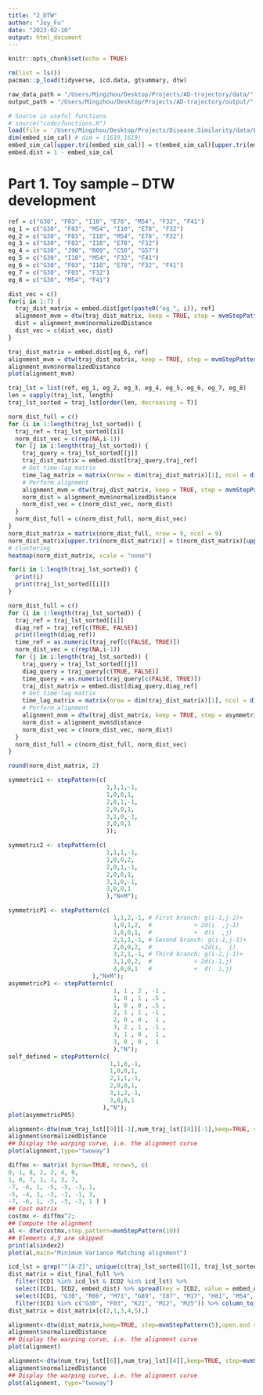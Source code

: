 ```yaml
---
title: "2_DTW"
author: "Joy_Fu"
date: "2023-02-10"
output: html_document
---
```


```r
knitr::opts_chunk$set(echo = TRUE)
```

```r
rm(list = ls())
pacman::p_load(tidyverse, icd.data, gtsummary, dtw)

raw_data_path = "/Users/Mingzhou/Desktop/Projects/AD-trajectory/data/"
output_path = "/Users/Mingzhou/Desktop/Projects/AD-trajectory/output/"

# Source in useful functions
# source("code/functions.R")
load(file = '/Users/Mingzhou/Desktop/Projects/Disease.Similarity/data/Embedding.Sim/final/embed_sim_cal.rda')
dim(embed_sim_cal) # dim = (1619,1619)
embed_sim_cal[upper.tri(embed_sim_cal)] = t(embed_sim_cal)[upper.tri(embed_sim_cal)]
embed.dist = 1 - embed_sim_cal
```


# Part 1. Toy sample -- DTW development
```r
ref = c("G30", "F03", "I10", "E78", "M54", "F32", "F41")
eg_1 = c("G30", "F03", "M54", "I10", "E78", "F32")
eg_2 = c("G30", "F03", "I10", "M54", "E78", "F32")
eg_3 = c("G30", "F03", "I10", "E78", "F32")
eg_4 = c("G30", "J90", "R09", "C50", "G57")
eg_5 = c("G30", "I10", "M54", "F32", "F41")
eg_6 = c("G30", "F03", "I10", "E78", "F32", "F41")
eg_7 = c("G30", "F03", "F32")
eg_8 = c("G30", "M54", "F41")

dist_vec = c()
for(i in 1:7) {
  traj_dist_matrix = embed.dist[get(paste0("eg_", i)), ref]
  alignment_mvm = dtw(traj_dist_matrix, keep = TRUE, step = mvmStepPattern(20), open.end = T, open.begin = F)
  dist = alignment_mvm$normalizedDistance
  dist_vec = c(dist_vec, dist)
}

traj_dist_matrix = embed.dist[eg_6, ref]
alignment_mvm = dtw(traj_dist_matrix, keep = TRUE, step = mvmStepPattern(20), open.end = T, open.begin = F)
alignment_mvm$normalizedDistance
plot(alignment_mvm)

```

```r
traj_lst = list(ref, eg_1, eg_2, eg_3, eg_4, eg_5, eg_6, eg_7, eg_8)
len = sapply(traj_lst, length)
traj_lst_sorted = traj_lst[order(len, decreasing = T)]

norm_dist_full = c()
for (i in 1:length(traj_lst_sorted)) {
  traj_ref = traj_lst_sorted[[i]]
  norm_dist_vec = c(rep(NA,i-1))
  for (j in i:length(traj_lst_sorted)) {
    traj_query = traj_lst_sorted[[j]]
    traj_dist_matrix = embed.dist[traj_query,traj_ref]
    # Get time-lag matrix
    time_lag_matrix = matrix(nrow = dim(traj_dist_matrix)[1], ncol = dim(traj_dist_matrix)[2])
    # Perform alignment
    alignment_mvm = dtw(traj_dist_matrix, keep = TRUE, step = mvmStepPattern(20), open.end = T, open.begin = F)
    norm_dist = alignment_mvm$normalizedDistance
    norm_dist_vec = c(norm_dist_vec, norm_dist)
  }
  norm_dist_full = c(norm_dist_full, norm_dist_vec)
}
norm_dist_matrix = matrix(norm_dist_full, nrow = 9, ncol = 9)
norm_dist_matrix[upper.tri(norm_dist_matrix)] = t(norm_dist_matrix)[upper.tri(norm_dist_matrix)]
# clustering
heatmap(norm_dist_matrix, scale = "none")

for(i in 1:length(traj_lst_sorted)) {
  print(i)
  print(traj_lst_sorted[[i]])
}

norm_dist_full = c()
for (i in 1:length(traj_lst_sorted)) {
  traj_ref = traj_lst_sorted[[i]]
  diag_ref = traj_ref[c(TRUE, FALSE)]
  print(length(diag_ref))
  time_ref = as.numeric(traj_ref[c(FALSE, TRUE)])
  norm_dist_vec = c(rep(NA,i-1))
  for (j in i:length(traj_lst_sorted)) {
    traj_query = traj_lst_sorted[[j]]
    diag_query = traj_query[c(TRUE, FALSE)]
    time_query = as.numeric(traj_query[c(FALSE, TRUE)])
    traj_dist_matrix = embed.dist[diag_query,diag_ref]
    # Get time-lag matrix
    time_lag_matrix = matrix(nrow = dim(traj_dist_matrix)[1], ncol = dim(traj_dist_matrix)[2])
    # Perform alignment
    alignment_mvm = dtw(traj_dist_matrix, keep = TRUE, step = asymmetricP05, open.end = T, open.begin = T)
    norm_dist = alignment_mvm$distance
    norm_dist_vec = c(norm_dist_vec, norm_dist)
  }
  norm_dist_full = c(norm_dist_full, norm_dist_vec)
}

round(norm_dist_matrix, 2) 
```






```r
symmetric1 <- stepPattern(c(
                            1,1,1,-1,
                            1,0,0,1,
                            2,0,1,-1,
                            2,0,0,1,
                            3,1,0,-1,
                            3,0,0,1
                            ));

symmetric2 <- stepPattern(c(
                            1,1,1,-1,
                            1,0,0,2,
                            2,0,1,-1,
                            2,0,0,1,
                            3,1,0,-1,
                            3,0,0,1
                            ),"N+M");

symmetricP1 <- stepPattern(c(
                              1,1,2,-1,	# First branch: g(i-1,j-2)+
                              1,0,1,2,	#            + 2d(i  ,j-1)
                              1,0,0,1,	#            +  d(i  ,j)
                              2,1,1,-1,	# Second branch: g(i-1,j-1)+
                              2,0,0,2,	#              +2d(i,  j)
                              3,2,1,-1,	# Third branch: g(i-2,j-1)+
                              3,1,0,2,	#            + 2d(i-1,j)
                              3,0,0,1	#            +  d(  i,j)
                        ),"N+M");
asymmetricP1 <- stepPattern(c(
                              1, 1 , 2 , -1 ,
                              1, 0 , 1 , .5 ,
                              1, 0 , 0 , .5 ,
                              2, 1 , 1 , -1 ,
                              2, 0 , 0 ,  1 ,
                              3, 2 , 1 , -1 ,
                              3, 1 , 0 ,  1 ,
                              3, 0 , 0 ,  1
                              ),"N");
self_defined = stepPattern(c(
                             1,1,0,-1,
                             1,0,0,1,
                             2,1,1,-1,
                             2,0,0,1,
                             3,1,2,-1,
                             3,0,0,1
                           ),"N");
plot(asymmetricP05)
```

```r
alignment<-dtw(num_traj_lst[[9]][-1],num_traj_lst[[8]][-1],keep=TRUE, step=asymmetric,open.end = T, open.begin = T)
alignment$normalizedDistance
## Display the warping curve, i.e. the alignment curve
plot(alignment,type="twoway")

diffmx <- matrix( byrow=TRUE, nrow=5, c(
0, 1, 8, 2, 2, 4, 8,
1, 0, 7, 1, 1, 3, 7,
-7, -6, 1, -5, -5, -3, 1,
-5, -4, 3, -3, -3, -1, 3,
-7, -6, 1, -5, -5, -3, 1 ) )
## Cost matrix
costmx <- diffmx^2;
## Compute the alignment
al <- dtw(costmx,step.pattern=mvmStepPattern(10))
## Elements 4,5 are skipped
print(al$index2)
plot(al,main="Minimum Variance Matching alignment")
```



```r
icd_lst = grep("^[A-Z]", unique(c(traj_lst_sorted[[6]], traj_lst_sorted[[4]])), value = T)
dist_matrix = dist_final_full %>% 
  filter(ICD1 %in% icd_lst & ICD2 %in% icd_lst) %>% 
  select(ICD1, ICD2, embed_dist) %>% spread(key = ICD2, value = embed_dist) %>% 
  select(ICD1, "G30", "R06", "M71", "G89", "I87", "M17", "H81", "M54", "K57", "D17", "M89", "E55", "E78") %>% 
  filter(ICD1 %in% c("G30", "F03", "K21", "M12", "M25")) %>% column_to_rownames("ICD1") %>% as.matrix()
dist_matrix = dist_matrix[c(2,1,3,4,5),]

alignment<-dtw(dist_matrix,keep=TRUE, step=mvmStepPattern(5),open.end = T, open.begin = T)
alignment$normalizedDistance
## Display the warping curve, i.e. the alignment curve
plot(alignment)
```

```r
alignment<-dtw(num_traj_lst[[6]],num_traj_lst[[4]],keep=TRUE, step=mvmStepPattern(5),open.end = T, open.begin = T)
alignment$normalizedDistance
## Display the warping curve, i.e. the alignment curve
plot(alignment, type="twoway")
```












